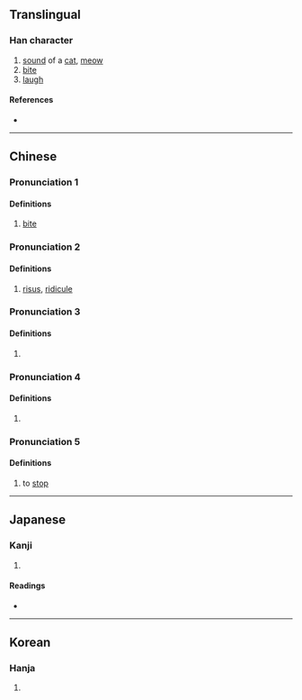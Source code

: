{{character info/new}}
==Translingual==

===Han character===
{{Han char|rn=30|rad=口|as=06|sn=9|four=61014|canj=RMIG|ids=⿰口至}}

# [[sound]] of a [[cat]], [[meow]]
# [[bite]]
# [[laugh]]

====References====
* {{Han ref|kx=0186.070|dkj=03534|dj=0405.290|hdz=10614.040|uh=54A5|ud=21669|bh=CDFD|bd=52733}}

----

==Chinese==
{{zh-forms}}

===Pronunciation 1===
{{zh-pron
|m=dié
|m-s=
|c=dit6
|c-t=
|g=
|h=pfs=
|j=
|md=
|mn=
|mn-t=
|w=
|x=
|mc=2
|oc=1
|cat=v
}}

====Definitions====
{{zh-hanzi}}

# [[bite]]

===Pronunciation 2===
{{zh-pron
|m=xì
|m-s=
|c=hei3
|c-t=
|g=
|h=pfs=
|j=
|md=
|mn=
|mn-t=
|w=
|x=
|mc=1+2
|oc=1+4
|cat=n
}}

====Definitions====
{{zh-hanzi}}

# [[risus]], [[ridicule]]

===Pronunciation 3===
{{zh-pron
|m=xī
|cat=a
}}

====Definitions====
{{zh-hanzi}}

# {{zh-only|咥咥}}

===Pronunciation 4===
{{zh-pron
|m=dié
|mc=3
|oc=2
|cat=pn
}}

====Definitions====
{{zh-hanzi}}

# {{zh-only|蛇咥}}

===Pronunciation 5===
{{zh-pron
|m=dié
|oc=3
|cat=v
}}

====Definitions====
{{zh-hanzi}}

# to [[stop]]

----

==Japanese==

===Kanji===
{{ja-kanji|grade=|rs=口06}}

# {{rfdef|ja|sort=口06}}

====Readings====
* {{ja-readings
|goon=き,  でち
|kanon=き, てつ
|kun=か-む, くわ-える, わらう, とまる}}

----

==Korean==

===Hanja===
{{ko-hanja|hangeul=희|rv=hui|mr=hŭi}}

# {{rfdef|ko|sort=口06}}